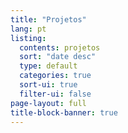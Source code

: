---
title: "Projetos"
lang: pt
listing:
  contents: projetos
  sort: "date desc"
  type: default
  categories: true
  sort-ui: true
  filter-ui: false
page-layout: full
title-block-banner: true
---
